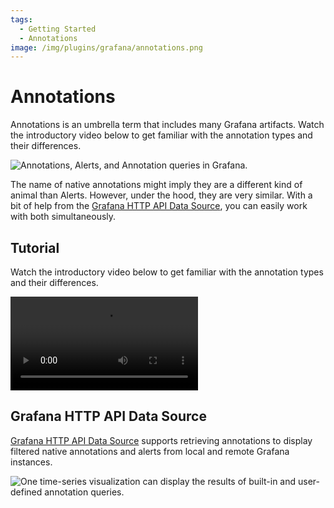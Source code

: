```yaml
---
tags:
  - Getting Started
  - Annotations
image: /img/plugins/grafana/annotations.png
---
```



# Annotations

Annotations is an umbrella term that includes many Grafana artifacts. 
Watch the introductory video below to get familiar with the annotation types and their differences. 

<Image
  title="Annotations, Alerts, and Annotation queries in Grafana."
  src="/img/plugins/grafana/annotations.png"
/>

The name of native annotations might imply they are a different kind of animal than Alerts. However, under the hood, they are very similar. With a bit of help from the [Grafana HTTP API Data Source](/plugins/volkovlabs-grapi-datasource), you can easily work with both simultaneously.

## Tutorial

Watch the introductory video below to get familiar with the annotation types and their differences.

<Video
  src="https://www.youtube.com/embed/4asWJ_Dhcmw"
  title="Annotations, Alerts, and Annotation queries in Grafana explained."
/>

## Grafana HTTP API Data Source

[Grafana HTTP API Data Source](/plugins/volkovlabs-grapi-datasource) supports retrieving annotations to display filtered native annotations and alerts from local and remote Grafana instances.

<Image
  title="One time-series visualization can display the results of built-in and user-defined annotation queries."
  src="/img/plugins/grafana/alerts.png"
/>
